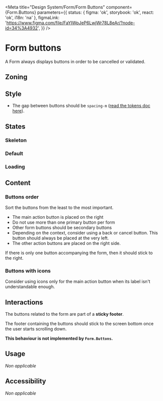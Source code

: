
<Meta
	title="Design System/Form/Form Buttons"
	component={Form.Buttons}
	parameters={{
		status: { figma: 'ok', storybook: 'ok', react: 'ok', i18n: 'na' },
		figmaLink: 'https://www.figma.com/file/FaYIWpJeP6LwjWr78L8eAr/?node-id=34%3A4932',
	}}
/>

# Form buttons

A Form always displays buttons in order to be cancelled or validated.

## Zoning

<FigmaImage
	src="https://www.figma.com/file/qc8oUSyVJM67gSsbTShftt/%F0%9F%93%90-Zoning?node-id=545%3A0"
	alt="zoning image for form buttons"
/>

## Style

- The gap between buttons should be `spacing-m` ([read the tokens doc here](/docs/design-tokens-light-measures--page)).

## States

### Skeleton

<FigmaImage
	src="https://www.figma.com/file/FaYIWpJeP6LwjWr78L8eAr/Forms?node-id=310%3A0"
	alt="Button zone with skeletons"
/>

<Canvas>
	<Story story={FormButtonsStories.FormButtonsSkeleton} />
</Canvas>

### Default

<FigmaImage
	src="https://www.figma.com/file/FaYIWpJeP6LwjWr78L8eAr/Forms?node-id=310%3A27"
	alt="Default button zone"
/>

<Canvas>
	<Story story={FormButtonsStories.FormButtonsDefault} />
</Canvas>

### Loading

<FigmaImage
	src="https://www.figma.com/file/FaYIWpJeP6LwjWr78L8eAr/Forms?node-id=310%3A1191"
	alt="Button zone with loading buttons"
/>

<Canvas>
	<Story story={FormButtonsStories.FormButtonsLoading} />
</Canvas>

## Content

### Buttons order

Sort the buttons from the least to the most important.

- The main action button is placed on the right
- Do not use more than one primary button per form
- Other form buttons should be secondary buttons
- Depending on the context, consider using a back or cancel button. This button should always be placed at the very left.
- The other action buttons are placed on the right side.

<FigmaImage
	src="https://www.figma.com/file/FaYIWpJeP6LwjWr78L8eAr/Forms?node-id=57%3A81"
	alt="Button zone order demonstration"
/>

<Canvas>
	<Story story={FormButtonsStories.FormButtonsOrder} />
</Canvas>

If there is only one button accompanying the form, then it should stick to the right.

<Canvas withSource="closed">
	<Story story={FormButtonsStories.FormButtonsSingle} />
</Canvas>

### Buttons with icons

Consider using icons only for the main action button when its label isn't understandable enough.

## Interactions

The buttons related to the form are part of a **sticky footer**.

The footer containing the buttons should stick to the screen bottom once the user starts scrolling down.

**This behaviour is not implemented by `Form.Buttons`.**

## Usage

_Non applicable_

## Accessibility

_Non applicable_
